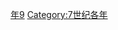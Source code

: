 {{Catnav|頁面分類|历史|歷史時代|年|7世纪各年}}

{{catmore}}
{{Commons category|699}}

[[Category:690年代|年9]]
[[Category:7世纪各年|Category:7世纪各年]]